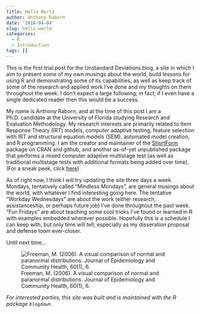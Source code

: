 ```yaml
---
title: Hello World
author: Anthony Raborn
date: '2018-04-04'
slug: hello-world
categories:
  - R
  - Introduction
tags: []
---
```


This is the first trial post for the Unstandard Deviations blog, a site in which I aim to present some of my own musings about the world, build lessons for using R and demonstrating some of its capabilities, as well as keep track of some of the research and applied work I've done and my thoughts on them throughout the week. I don't expect a large following; in fact, if I even have a single dedicated reader then this would be a success. 

My name is Anthony Raborn, and at the time of this post I am a Ph.D. candidate at the University of Florida studying Research and Evaluation Methodology. My research interests are primarily related to Item Response Theory (IRT) models, computer adaptive testing, feature selection with IRT and structural equation models (SEM), automated model creation, and R programming. I am the creator and maintainer of the [ShortForm](www.github.com/AnthonyRaborn/ShortForm) package on CRAN and github, and another as-of-yet unpublished package that performs a mixed computer adaptive multistage test (as well as traditional multistage tests with additional formats being added over time). (For a sneak peek, click [here](www.github.com/AnthonyRaborn/caMST))

As of right now, I think I will try updating the site three days a week. Mondays, tentatively called "Mindless Mondays", are general musings about the world, with whatever I find interesting going here. The tentative "Workday Wednesdays" are about the work (either research, assistanceship, or perhaps future job) I've done throughout the past week. "Fun Fridays" are about teaching some cool tricks I've found or learned in R with examples embedded wherever possible. Hopefully this is a schedule I can keep with, but only time will tell, especially as my disseration proposal and defense loom ever-closer. 

Until next time...

![Freeman, M. (2006). A visual comparison of normal and paranormal distributions. Journal of Epidemiology and Community Health, 60(1), 6.](/post/2018-04-04-hello-world_files/paranormal distribution.jpg)

_For interested parties, this site was built and is maintained with the R package `blogdown`._